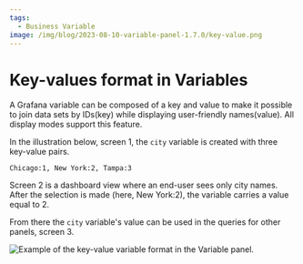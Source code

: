 ```yaml
---
tags:
  - Business Variable
image: /img/blog/2023-08-10-variable-panel-1.7.0/key-value.png
---
```



# Key-values format in Variables

A Grafana variable can be composed of a key and value to make it possible to join data sets by IDs(key) while displaying user-friendly names(value). All display modes support this feature.

In the illustration below, screen 1, the `city` variable is created with three key-value pairs.

```text
Chicago:1, New York:2, Tampa:3
```

Screen 2 is a dashboard view where an end-user sees only city names. After the selection is made (here, New York:2), the variable carries a value equal to 2.

From there the `city` variable's value can be used in the queries for other panels, screen 3.

<Image
  title="Example of the key-value variable format in the Variable panel."
  src="/img/blog/2023-08-10-variable-panel-1.7.0/key-value.png"
/>
